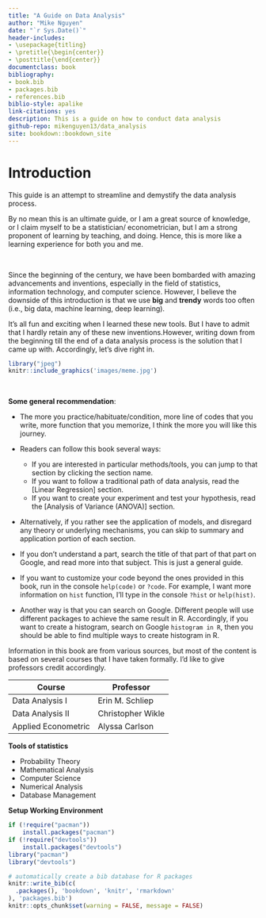 ```yaml
---
title: "A Guide on Data Analysis"
author: "Mike Nguyen"
date: "`r Sys.Date()`"
header-includes:
- \usepackage{titling}
- \pretitle{\begin{center}}
- \posttitle{\end{center}}
documentclass: book
bibliography:
- book.bib
- packages.bib
- references.bib
biblio-style: apalike
link-citations: yes
description: This is a guide on how to conduct data analysis
github-repo: mikenguyen13/data_analysis
site: bookdown::bookdown_site
---
```


# Introduction

This guide is an attempt to streamline and demystify the data analysis process.

By no mean this is an ultimate guide, or I am a great source of knowledge, or I claim myself to be a statistician/ econometrician, but I am a strong proponent of learning by teaching, and doing. Hence, this is more like a learning experience for both you and me.

<br>

Since the beginning of the century, we have been bombarded with amazing advancements and inventions, especially in the field of statistics, information technology, and computer science. However, I believe the downside of this introduction is that we use **big** and **trendy** words too often (i.e., big data, machine learning, deep learning).

It's all fun and exciting when I learned these new tools. But I have to admit that I hardly retain any of these new inventions.However, writing down from the beginning till the end of a data analysis process is the solution that I came up with. Accordingly, let's dive right in.

```r
library("jpeg")
knitr::include_graphics('images/meme.jpg')
```

<br>

**Some general recommendation**:

-   The more you practice/habituate/condition, more line of codes that you write, more function that you memorize, I think the more you will like this journey.

-   Readers can follow this book several ways:

    -   If you are interested in particular methods/tools, you can jump to that section by clicking the section name.
    -   If you want to follow a traditional path of data analysis, read the [Linear Regression] section.
    -   If you want to create your experiment and test your hypothesis, read the [Analysis of Variance (ANOVA)] section.

-   Alternatively, if you rather see the application of models, and disregard any theory or underlying mechanisms, you can skip to summary and application portion of each section.

-   If you don't understand a part, search the title of that part of that part on Google, and read more into that subject. This is just a general guide.

-   If you want to customize your code beyond the ones provided in this book, run in the console `help(code)` or `?code`. For example, I want more information on `hist` function, I'll type in the console `?hist` or `help(hist)`.\

-   Another way is that you can search on Google. Different people will use different packages to achieve the same result in R. Accordingly, if you want to create a histogram, search on Google `histogram in R`, then you should be able to find multiple ways to create histogram in R.

Information in this book are from various sources, but most of the content is based on several courses that I have taken formally. I'd like to give professors credit accordingly.

| Course              | Professor         |
|---------------------|-------------------|
| Data Analysis I     | Erin M. Schliep   |
| Data Analysis II    | Christopher Wikle |
| Applied Econometric | Alyssa Carlson    |

**Tools of statistics**

-   Probability Theory
-   Mathematical Analysis
-   Computer Science
-   Numerical Analysis
-   Database Management

**Setup Working Environment**

```r
if (!require("pacman"))
    install.packages("pacman")
if (!require("devtools"))
    install.packages("devtools")
library("pacman")
library("devtools")
```

```r
# automatically create a bib database for R packages
knitr::write_bib(c(
  .packages(), 'bookdown', 'knitr', 'rmarkdown'
), 'packages.bib')
knitr::opts_chunk$set(warning = FALSE, message = FALSE)
```
